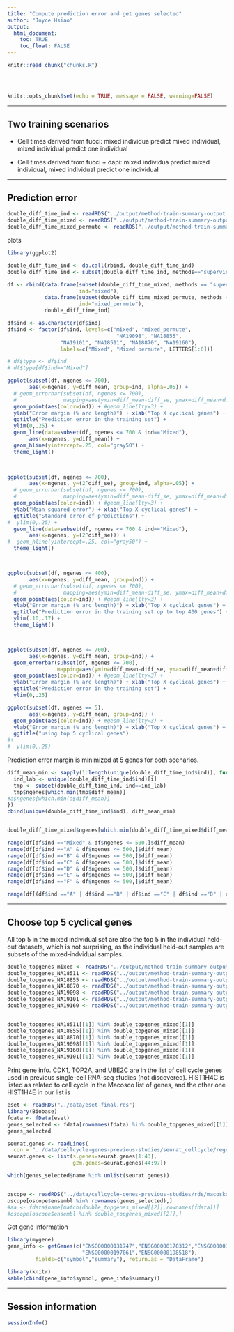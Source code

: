 ```yaml
---
title: "Compute prediction error and get genes selected"
author: "Joyce Hsiao"
output: 
  html_document:
    toc: TRUE
    toc_float: FALSE
---
```


<!-- The file analysis/chunks.R contains chunks that define default settings
shared across the workflowr files. -->
```r
knitr::read_chunk("chunks.R")
```

<!-- Update knitr chunk options -->
```r
```

<!-- Insert the date the file was last updated -->
```r
```

<!-- Insert the code version (Git commit SHA1) if Git repository exists and R
 package git2r is installed -->
```r
```

```r
knitr::opts_chunk$set(echo = TRUE, message = FALSE, warning=FALSE)
```

---

## Two training scenarios

* Cell times derived from fucci: mixed individua predict mixed individual, mixed individual predict one individual

* Cell times derived from fucci + dapi: mixed individua predict mixed individual, mixed individual predict one individual


---

## Prediction error

```r
double_diff_time_ind <- readRDS("../output/method-train-summary-output.Rmd/double_diff_time_ind.rds")
double_diff_time_mixed <- readRDS("../output/method-train-summary-output.Rmd/double_diff_time_mixed.rds")
double_diff_time_mixed_permute <- readRDS("../output/method-train-summary-output.Rmd/double_diff_time_mixed_permute.rds")
```

plots

```r
library(ggplot2)

double_diff_time_ind <- do.call(rbind, double_diff_time_ind)
double_diff_time_ind <- subset(double_diff_time_ind, methods=="supervised")

df <- rbind(data.frame(subset(double_diff_time_mixed, methods == "supervised"),
                       ind="mixed"),
            data.frame(subset(double_diff_time_mixed_permute, methods == "supervised"),
                       ind="mixed_permute"),
            double_diff_time_ind)

df$ind <- as.character(df$ind)
df$ind <- factor(df$ind, levels=c("mixed", "mixed_permute", 
                                   "NA19098", "NA18855", 
                 "NA19101", "NA18511", "NA18870", "NA19160"),
                 labels=c("Mixed", "Mixed permute", LETTERS[1:6]))

# df$type <- df$ind
# df$type[df$ind=="Mixed"]

ggplot(subset(df, ngenes <= 700), 
       aes(x=ngenes, y=diff_mean, group=ind, alpha=.05)) +
  # geom_errorbar(subset(df, ngenes <= 700),
  #               mapping=aes(ymin=diff_mean-diff_se, ymax=diff_mean+diff_se, col=ind)) +
  geom_point(aes(color=ind)) + #geom_line(lty=3) + 
  ylab("Error margin (% arc length)") + xlab("Top X cyclical genes") +
  ggtitle("Prediction error in the training set") +
  ylim(0,.25) +
  geom_line(data=subset(df, ngenes <= 700 & ind=="Mixed"), 
       aes(x=ngenes, y=diff_mean)) +
  geom_hline(yintercept=.25, col="gray50") +
  theme_light()
  


ggplot(subset(df, ngenes <= 700), 
       aes(x=ngenes, y=(2^diff_se), group=ind, alpha=.05)) +
  # geom_errorbar(subset(df, ngenes <= 700),
  #               mapping=aes(ymin=diff_mean-diff_se, ymax=diff_mean+diff_se, col=ind)) +
  geom_point(aes(color=ind)) + #geom_line(lty=3) + 
  ylab("Mean squared error") + xlab("Top X cyclical genes") +
  ggtitle("Standard error of predictions") +
#  ylim(0,.25) +
  geom_line(data=subset(df, ngenes <= 700 & ind=="Mixed"), 
       aes(x=ngenes, y=(2^diff_se))) +
#  geom_hline(yintercept=.25, col="gray50") +
  theme_light()



ggplot(subset(df, ngenes <= 400), 
       aes(x=ngenes, y=diff_mean, group=ind)) +
  # geom_errorbar(subset(df, ngenes <= 700),
  #               mapping=aes(ymin=diff_mean-diff_se, ymax=diff_mean+diff_se, col=ind)) +
  geom_point(aes(color=ind)) + #geom_line(lty=3) + 
  ylab("Error margin (% arc length)") + xlab("Top X cyclical genes") +
  ggtitle("Prediction error in the training set up to top 400 genes") +
  ylim(.10,.17) +
  theme_light()



ggplot(subset(df, ngenes <= 700), 
       aes(x=ngenes, y=diff_mean, group=ind)) +
  geom_errorbar(subset(df, ngenes <= 700),
                mapping=aes(ymin=diff_mean-diff_se, ymax=diff_mean+diff_se, col=ind)) +
  geom_point(aes(color=ind)) + #geom_line(lty=3) + 
  ylab("Error margin (% arc length)") + xlab("Top X cyclical genes") +
  ggtitle("Prediction error in the training set") +
  ylim(0,.25) 

ggplot(subset(df, ngenes == 5), 
       aes(x=ngenes, y=diff_mean, group=ind)) +
  geom_point(aes(color=ind)) + #geom_line(lty=3) + 
  ylab("Error margin (% arc length)") + xlab("Top X cyclical genes") +
  ggtitle("using top 5 cyclical genes") 
#+
#  ylim(0,.25) 
```


Prediction error margin is minimized at 5 genes for both scenarios. 

```r
diff_mean_min <- sapply(1:length(unique(double_diff_time_ind$ind)), function(i) {
  ind_lab <- unique(double_diff_time_ind$ind)[i]
  tmp <- subset(double_diff_time_ind, ind==ind_lab)
  tmp$ngenes[which.min(tmp$diff_mean)]
#a$ngenes[which.min(a$diff_mean)]
})
cbind(unique(double_diff_time_ind$ind), diff_mean_min)


double_diff_time_mixed$ngenes[which.min(double_diff_time_mixed$diff_mean)]
```

```r
range(df[df$ind =="Mixed" & df$ngenes <= 500,]$diff_mean)
range(df[df$ind =="A" & df$ngenes <= 500,]$diff_mean)
range(df[df$ind =="B" & df$ngenes <= 500,]$diff_mean)
range(df[df$ind =="C" & df$ngenes <= 500,]$diff_mean)
range(df[df$ind =="D" & df$ngenes <= 500,]$diff_mean)
range(df[df$ind =="E" & df$ngenes <= 500,]$diff_mean)
range(df[df$ind =="F" & df$ngenes <= 500,]$diff_mean)
```


```r
range(df[(df$ind =="A" | df$ind =="B" | df$ind =="C" | df$ind =="D" | df$ind =="E" | df$ind =="F") & df$ngenes <= 100,]$diff_mean)
```

---

## Choose top 5 cyclical genes 

All top 5 in the mixed individual set are also the top 5 in the individual held-out datasets, which is not surprising, as the individual held-out samples are subsets of the mixed-indvidual samples.

```r
double_topgenes_mixed <- readRDS("../output/method-train-summary-output.Rmd/double_topgenes_mixed.rds")
double_topgenes_NA18511 <- readRDS("../output/method-train-summary-output.Rmd/double_topgenes_NA18511.rds")
double_topgenes_NA18855 <- readRDS("../output/method-train-summary-output.Rmd/double_topgenes_NA18855.rds")
double_topgenes_NA18870 <- readRDS("../output/method-train-summary-output.Rmd/double_topgenes_NA18870.rds")
double_topgenes_NA19098 <- readRDS("../output/method-train-summary-output.Rmd/double_topgenes_NA19098.rds")
double_topgenes_NA19101 <- readRDS("../output/method-train-summary-output.Rmd/double_topgenes_NA19101.rds")
double_topgenes_NA19160 <- readRDS("../output/method-train-summary-output.Rmd/double_topgenes_NA19160.rds")


double_topgenes_NA18511[[1]] %in% double_topgenes_mixed[[1]] 
double_topgenes_NA18855[[1]] %in% double_topgenes_mixed[[1]] 
double_topgenes_NA18870[[1]] %in% double_topgenes_mixed[[1]] 
double_topgenes_NA19098[[1]] %in% double_topgenes_mixed[[1]] 
double_topgenes_NA19160[[1]] %in% double_topgenes_mixed[[1]] 
double_topgenes_NA19101[[1]] %in% double_topgenes_mixed[[1]]
```


Print gene info.  CDK1, TOP2A, and UBE2C are in the list of cell cycle genes used in previous single-cell RNA-seq studies (not discovered). HIST1H4C is listed as related to cell cycle in the Macosco list of genes, and the other one HIST1H4E in our list is

```r
eset <- readRDS("../data/eset-final.rds")
library(Biobase)
fdata <- fData(eset)
genes_selected <- fdata[rownames(fdata) %in% double_topgenes_mixed[[1]],]
genes_selected
```


```r
seurat.genes <- readLines(
  con = "../data/cellcycle-genes-previous-studies/seurat_cellcycle/regev_lab_cell_cycle_genes.txt")
seurat.genes <- list(s.genes=seurat.genes[1:43],
                     g2m.genes=seurat.genes[44:97])

which(genes_selected$name %in% unlist(seurat.genes))


oscope <- readRDS("../data/cellcycle-genes-previous-studies/rds/macosko-2015.rds")
oscope[oscope$ensembl %in% rownames(genes_selected),]
#aa <- fdata$name[match(double_topgenes_mixed[[2]],rownames(fdata))]
#oscope[oscope$ensembl %in% double_topgenes_mixed[[2]],]
```

Get gene information

```r
library(mygene)
gene_info <- getGenes(c("ENSG00000131747","ENSG00000170312","ENSG00000175063",
                        "ENSG00000197061","ENSG00000198518"), 
         fields=c("symbol","summary"), return.as = "DataFrame")

library(knitr)
kable(cbind(gene_info$symbol, gene_info$summary))
```






---

## Session information

```r
sessionInfo()
```

